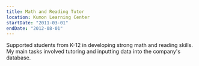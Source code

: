 ```yaml
---
title: Math and Reading Tutor
location: Kumon Learning Center
startDate: "2011-03-01"
endDate: "2012-08-01"
---
```


Supported students from K-12 in developing 
strong math and reading skills. My main tasks 
involved tutoring and inputting data into the 
company's database.
